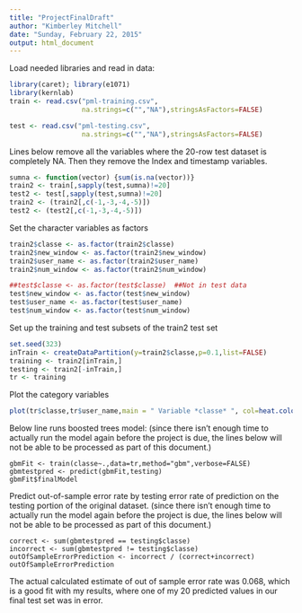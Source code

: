 ```yaml
---
title: "ProjectFinalDraft"
author: "Kimberley Mitchell"
date: "Sunday, February 22, 2015"
output: html_document
---
```


Load needed libraries and read in data:


```r
library(caret); library(e1071)
library(kernlab)
train <- read.csv("pml-training.csv",
                  na.strings=c("","NA"),stringsAsFactors=FALSE)

test <- read.csv("pml-testing.csv",
                  na.strings=c("","NA"),stringsAsFactors=FALSE)
```


Lines below remove all the variables where the 20-row test dataset is completely NA.  Then they remove the Index and timestamp variables.

```r
sumna <- function(vector) {sum(is.na(vector))}
train2 <- train[,sapply(test,sumna)!=20]
test2 <- test[,sapply(test,sumna)!=20]
train2 <- (train2[,c(-1,-3,-4,-5)])
test2 <- (test2[,c(-1,-3,-4,-5)])
```


Set the character variables as factors
```r
train2$classe <- as.factor(train2$classe)
train2$new_window <- as.factor(train2$new_window)
train2$user_name <- as.factor(train2$user_name)
train2$num_window <- as.factor(train2$num_window)

##test$classe <- as.factor(test$classe)  ##Not in test data
test$new_window <- as.factor(test$new_window)
test$user_name <- as.factor(test$user_name)
test$num_window <- as.factor(test$num_window)

```

Set up the training and test subsets of the train2 test set
```r
set.seed(323)
inTrain <- createDataPartition(y=train2$classe,p=0.1,list=FALSE)
training <- train2[inTrain,]
testing <- train2[-inTrain,]
tr <- training

```
Plot the category variables

```r
plot(tr$classe,tr$user_name,main = " Variable *classe* ", col=heat.colors(5),ylim=c(0,1),ylab="User Name")

```




Below line runs boosted trees model:
(since there isn't enough time to actually run the model again before the project is due, the lines below will not be able to be processed as part of this document.)
```
gbmFit <- train(classe~.,data=tr,method="gbm",verbose=FALSE) 
gbmtestpred <- predict(gbmFit,testing)
gbmFit$finalModel
```

Predict out-of-sample error rate by testing error rate of prediction on the testing portion of the original dataset.
(since there isn't enough time to actually run the model again before the project is due, the lines below will not be able to be processed as part of this document.)
```
correct <- sum(gbmtestpred == testing$classe)
incorrect <- sum(gbmtestpred != testing$classe)
outOfSampleErrorPrediction <- incorrect / (correct+incorrect)
outOfSampleErrorPrediction
```
The actual calculated estimate of out of sample error rate was 0.068, which is a good fit with my results, where one of my 20 predicted values in our final test set was in error.
